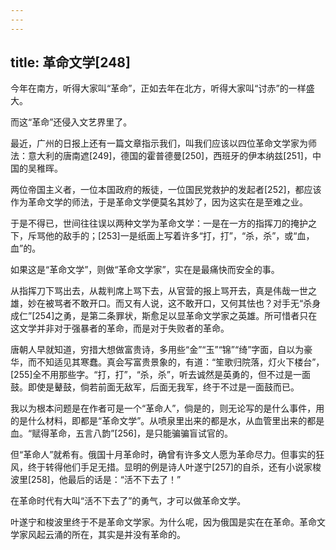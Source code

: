 ```yaml
---
---
---
```

title: 革命文学[248]
---




今年在南方，听得大家叫“革命”，正如去年在北方，听得大家叫“讨赤”的一样盛大。

而这“革命”还侵入文艺界里了。

最近，广州的日报上还有一篇文章指示我们，叫我们应该以四位革命文学家为师法：意大利的唐南遮[249]，德国的霍普德曼[250]，西班牙的伊本纳兹[251]，中国的吴稚晖。

两位帝国主义者，一位本国政府的叛徒，一位国民党救护的发起者[252]，都应该作为革命文学的师法，于是革命文学便莫名其妙了，因为这实在是至难之业。

于是不得已，世间往往误以两种文学为革命文学：一是在一方的指挥刀的掩护之下，斥骂他的敌手的；[253]一是纸面上写着许多“打，打”，“杀，杀”，或“血，血”的。

如果这是“革命文学”，则做“革命文学家”，实在是最痛快而安全的事。

从指挥刀下骂出去，从裁判席上骂下去，从官营的报上骂开去，真是伟哉一世之雄，妙在被骂者不敢开口。而又有人说，这不敢开口，又何其怯也？对手无“杀身成仁”[254]之勇，是第二条罪状，斯愈足以显革命文学家之英雄。所可惜者只在这文学并非对于强暴者的革命，而是对于失败者的革命。

唐朝人早就知道，穷措大想做富贵诗，多用些“金”“玉”“锦”“绮”字面，自以为豪华，而不知适见其寒蠢。真会写富贵景象的，有道：“笙歌归院落，灯火下楼台”，[255]全不用那些字。“打，打”，“杀，杀”，听去诚然是英勇的，但不过是一面鼓。即使是鼙鼓，倘若前面无敌军，后面无我军，终于不过是一面鼓而已。

我以为根本问题是在作者可是一个“革命人”，倘是的，则无论写的是什么事件，用的是什么材料，即都是“革命文学”。从喷泉里出来的都是水，从血管里出来的都是血。“赋得革命，五言八韵”[256]，是只能骗骗盲试官的。

但“革命人”就希有。俄国十月革命时，确曾有许多文人愿为革命尽力。但事实的狂风，终于转得他们手足无措。显明的例是诗人叶遂宁[257]的自杀，还有小说家梭波里[258]，他最后的话是：“活不下去了！”

在革命时代有大叫“活不下去了”的勇气，才可以做革命文学。

叶遂宁和梭波里终于不是革命文学家。为什么呢，因为俄国是实在在革命。革命文学家风起云涌的所在，其实是并没有革命的。